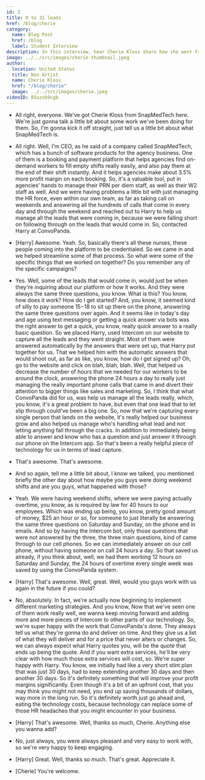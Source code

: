 ```yaml
---
id: 2
title: 0 to 31 leads
href: /blog/cherie
category:
  name: Blog Post
  href: /blog
  label: Student Interview
description: In this interview, hear Cherie Kloss share how she went from 0 to 31 warm leads for her business.
image: ../../src/images/cherie-thumbnail.jpeg
author:
  location: United States
  title: Non Artist
  name: Cherie Kloss
  href: "/blog/cherie"
  image: ../../src/images/cherie.jpeg
videoID: 85uzvb9cgb
---
```


- All right, everyone. We've got Cherie Kloss from SnapMedTech here. We're just gonna talk a little bit about some work we've been doing for them. So, I'm gonna kick it off straight, just tell us a little bit about what SnapMedTech is.

- All right. Well, I'm CEO, as he said of a company called SnapMedTech, which has a bunch of software products for the agency business. One of them is a booking and payment platform that helps agencies find on-demand workers to fill empty shifts really easily, and also pay them at the end of their shift instantly. And it helps agencies make about 3.5% more profit margin on each booking. So, it's a valuable tool, put in agencies' hands to manage their PRN per diem staff, as well as their W2 staff as well. And we were having problems a little bit with just managing the HR force, even within our own team, as far as taking call on weekends and answering all the hundreds of calls that come in every day and through the weekend and reached out to Harry to help us manage all the leads that were coming in, because we were falling short on following through on the leads that would come in. So, contacted Harry at ConvoPanda.

- [Harry] Awesome. Yeah. So, basically there's all these nurses, these people coming into the platform to be credentialed. So we came in and we helped streamline some of that process. So what were some of the specific things that we worked on together? Do you remember any of the specific campaigns?

- Yes. Well, some of the leads that would come in, would just be when they're inquiring about our platform or how it works. And they were always the same three questions, you know. What is this? You know, how does it work? How do I get started? And, you know, it seemed kind of silly to pay someone $15-$18 to sit up there on the phone, answering the same three questions over again. And it seems like in today's day and age using text messaging or getting a quick answer via bots was the right answer to get a quick, you know, really quick answer to a really basic question. So we placed Harry, used Intercom on our website to capture all the leads and they went straight. Most of them were answered automatically by the answers that were set up, that Harry put together for us. That we helped him with the automatic answers that would shoot out, as far as like, you know, how do I get signed up? Oh, go to the website and click on blah, blah, blah. Well, that helped us decrease the number of hours that we needed for our workers to be around the clock, answering the phone 24 hours a day to really just managing the really important phone calls that came in and divert their attention to bigger things like sales and marketing. So, I think that what ConvoPanda did for us, was help us manage all the leads really, which, you know, it's a great problem to have, but even that one lead that to let slip through could've been a big one. So, now that we're capturing every single person that lands on the website, it's really helped our business grow and also helped us manage who's handling what lead and not letting anything fall through the cracks. In addition to immediately being able to answer and know who has a question and just answer it through our phone on the Intercom app. So that's been a really helpful piece of technology for us in terms of lead capture.

- That's awesome. That's awesome.

- And so again, tell me a little bit about, I know we talked, you mentioned briefly the other day about how maybe you guys were doing weekend shifts and are you guys, what happened with those?

- Yeah. We were having weekend shifts, where we were paying actually overtime, you know, as is required by law for 40 hours to our employees. Which was ending up being, you know, pretty good amount of money, $25 an hour or so, for someone to just literally be answering the same three questions on Saturday and Sunday, on the phone and in emails. And so by having the Intercom bot, only those questions that were not answered by the three, the three main questions, kind of came through to our cell phones. So we can immediately answer on our cell phone, without having someone on call 24 hours a day. So that saved us already, if you think about, well, we had them working 12 hours on Saturday and Sunday, the 24 hours of overtime every single week was saved by using the ConvoPanda system.

- [Harry] That's awesome. Well, great. Well, would you guys work with us again in the future if you could?

- No, absolutely. In fact, we're actually now beginning to implement different marketing strategies. And you know, Now that we've seen one of them work really well, we wanna keep moving forward and adding more and more pieces of Intercom to other parts of our technology. So, we're super happy with the work that ConvoPanda's done. They always tell us what they're gonna do and deliver on time. And they give us a list of what they will deliver and for a price that never alters or changes. So, we can always expect what Harry quotes you, will be the quote that ends up being the quote. And if you want extra services, he'll be very clear with how much those extra services will cost, so. We're super happy with Harry. You know, we initially had like a very short stint plan that was just 30 days, had to keep extending another 30 days and then another 30 days. So it's definitely something that will improve your profit margins significantly. Even though it's a bit of an upfront cost, that you may think you might not need, you end up saving thousands of dollars, way more in the long run. So it's definitely worth just go ahead and, eating the technology costs, because technology can replace some of those HR headaches that you might encounter in your business.

- [Harry] That's awesome. Well, thanks so much, Cherie. Anything else you wanna add?

- No, just always, you were always pleasant and very easy to work with, so we're very happy to keep engaging.

- [Harry] Great. Well, thanks so much. That's great. Appreciate it.

- [Cherie] You're welcome.
